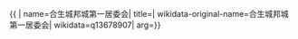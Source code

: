 {{ {{{1|PRC admin/showdata}}}|
name=合生城邦城第一居委会|
title=|
wikidata-original-name=合生城邦城第一居委会|
wikidata=q13678907|
arg={{{arg|}}}}}